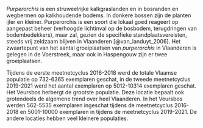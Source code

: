 *Purperorchis* is een struweelrijke kalkgraslanden en in bosranden en wegbermen op kalkhoudende bodems.
In donkere bossen zijn de planten ijler en kleiner.
Purperorchis is een soort die lokaal goed reageert op aangepast beheer (verhoogde lichtinval op de bosbodem, terugdringen van bodembedekkers), maar zal, gezien de specifieke standplaatsvereisten, steeds vrij zeldzaam blijven in Vlaanderen [@van_landuyt_2006].
Het zwaartepunt van het aantal groeiplaatsen van *purperorchis* in Vlaanderen is gelegen in de Voerstreek, maar ook in Haspengouw zijn er twee groeiplaatsen. 

Tijdens de eerste meetnetcyclus 2016-2018 werd de totale Vlaamse populatie op 732-6365 exemplaren geschat, in de tweede meetnetcyclus 2019-2021 werd het aantal exemplaren op 5012-10314 exemplaren geschat.
Het Veursbos herbergt de grootste populatie.
Deze locatie bepaalt ook grotendeels de algemene trend over heel Vlaanderen.
In het Veursbos werden 562-5535 exemplaren ingeschat tijdens de meetnetcyclus 2016-2018 en 5001-10000 exemplaren in tijdens de meetnetcyclus 2019-2021.
De andere locaties hebben veel kleinere populaties.
